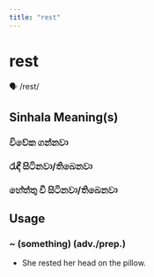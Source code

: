 ```yaml
---
title: "rest"
---
```


# rest

🗣️ /rest/

## Sinhala Meaning(s)

### විවේක ගන්නවා
### රැඳී සිටිනවා/තිබෙනවා
### හේත්තු වී සිටිනවා/තිබෙනවා

## Usage

### ~ (something) (adv./prep.)

- She rested her head on the pillow.

